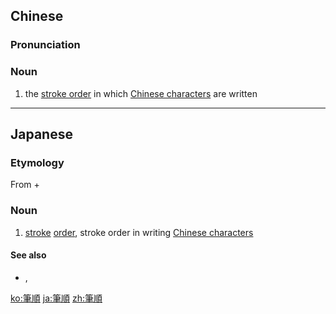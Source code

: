 {{also|笔顺}}
==Chinese==
{{zh-forms|s=笔顺}}

===Pronunciation===
{{zh-pron
|m=bǐshùn
|c=bat1 seon6
|cat=n
}}

===Noun===
{{zh-noun}}

# the [[stroke order]] in which [[Chinese character|Chinese characters]] are written

----

==Japanese==
{{ja-kanjitab|ひつ|じゅん|yomi=on}}

===Etymology===
From {{m|ja|筆|sc=Jpan|tr=hitsu||brush, writing}} + {{m|ja|順|sc=Jpan|tr=jun||order}}

===Noun===
{{ja-noun|ひつじゅん}}

# [[stroke]] [[order]], stroke order in writing [[Chinese character]]s

====See also====
* {{ja-r|書順|かきじゅん}}, {{ja-r|書き順|かきじゅん}}

[[ko:筆順]]
[[ja:筆順]]
[[zh:筆順]]
